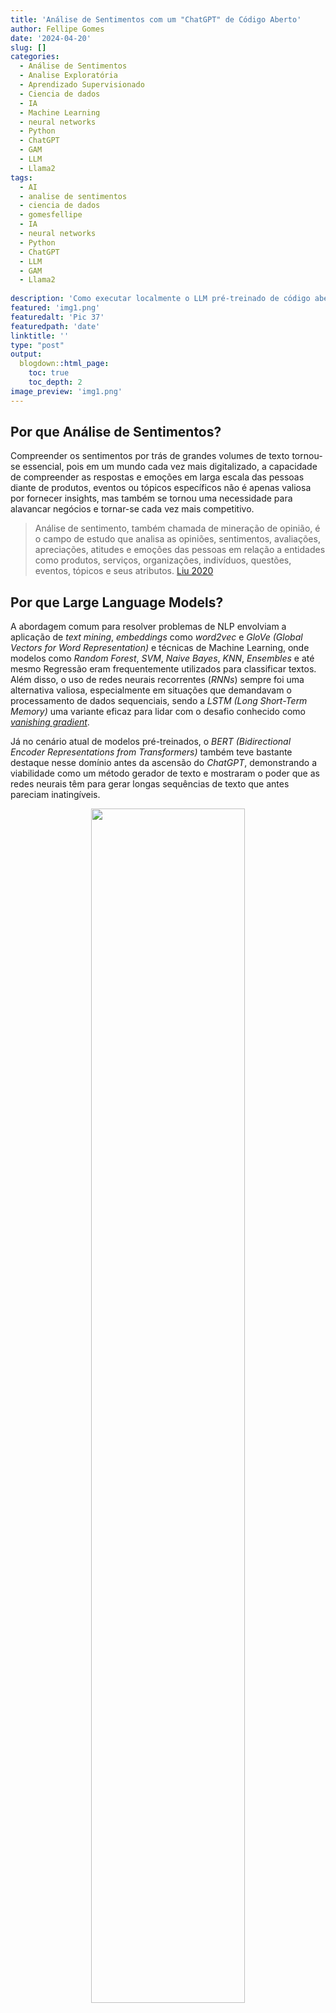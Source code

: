 ```yaml
---
title: 'Análise de Sentimentos com um "ChatGPT" de Código Aberto'
author: Fellipe Gomes
date: '2024-04-20'
slug: []
categories:
  - Análise de Sentimentos
  - Analise Exploratória
  - Aprendizado Supervisionado
  - Ciencia de dados
  - IA
  - Machine Learning
  - neural networks
  - Python
  - ChatGPT
  - GAM
  - LLM
  - Llama2
tags:
  - AI
  - analise de sentimentos
  - ciencia de dados
  - gomesfellipe
  - IA
  - neural networks
  - Python
  - ChatGPT
  - LLM
  - GAM
  - Llama2
  
description: 'Como executar localmente o LLM pré-treinado de código aberto Llama2 para realizar uma análise de sentimentos em Python'
featured: 'img1.png'
featuredalt: 'Pic 37'
featuredpath: 'date'
linktitle: ''
type: "post" 
output: 
  blogdown::html_page:
    toc: true
    toc_depth: 2 
image_preview: 'img1.png' 
---
```

 
<style>
.column4 {
  float: left;
  width: 33%;
  padding: 10px;
}
 
.column8 {
  float: left;
  width: 66%;
  padding: 10px;
}

.column6 {
  float: left;
  width: 50%;
  padding: 10px;
}

.row:after {
  content: "";
  display: table;
  clear: both;
}
</style>

## Por que Análise de Sentimentos?

Compreender os sentimentos por trás de grandes volumes de texto tornou-se essencial, pois em um mundo cada vez mais digitalizado, a capacidade de compreender as respostas e emoções em larga escala das pessoas diante de produtos, eventos ou tópicos específicos não é apenas valiosa por fornecer insights, mas também se tornou uma necessidade para alavancar negócios e tornar-se cada vez mais competitivo.

> Análise de sentimento, também chamada de mineração de opinião, é o campo de estudo que analisa as opiniões, sentimentos, avaliações, apreciações, atitudes e emoções das pessoas em relação a entidades como produtos, serviços, organizações, indivíduos, questões, eventos, tópicos e seus atributos. [Liu 2020](https://www.cambridge.org/de/universitypress/subjects/computer-science/artificial-intelligence-and-natural-language-processing/sentiment-analysis-mining-opinions-sentiments-and-emotions-2nd-edition?format=HB&isbn=9781108486378)

## Por que Large Language Models?

A abordagem comum para resolver problemas de NLP envolviam a aplicação de *text mining*, *embeddings* como *word2vec* e *GloVe (Global Vectors for Word Representation)* e técnicas de Machine Learning, onde modelos como *Random Forest*, *SVM*, *Naive Bayes*, *KNN*, *Ensembles* e até mesmo Regressão eram frequentemente utilizados para classificar textos. Além disso, o uso de redes neurais recorrentes (*RNNs*) sempre foi uma alternativa valiosa, especialmente em situações que demandavam o processamento de dados sequenciais, sendo a *LSTM (Long Short-Term Memory)* uma variante eficaz para lidar com o desafio conhecido como [*vanishing gradient*](https://en.wikipedia.org/wiki/Vanishing_gradient_problem). 

Já no cenário atual de modelos pré-treinados, o *BERT (Bidirectional Encoder Representations from Transformers)* também teve bastante destaque nesse domínio antes da ascensão do *ChatGPT*, demonstrando a viabilidade como um método gerador de texto e mostraram o poder que as redes neurais têm para gerar longas sequências de texto que antes pareciam inatingíveis.

<center> 

![](/post/2024-04-20-sentiment-analysis-llama2/parameters_transformer_based_language_models.png){width=70%}</br>
<small>[GPT-3 supera seus antecessores em termos de contagem de parâmetros](https://www.techtarget.com/searchenterpriseai/definition/GPT-3)</small>

</center>

Embora já existam há algum tempo, os *LLMs* ganharam a mídia através do *ChatGPT*, interface de chat da OpenAI para modelos LLM GPT-3 lançado em 2020, com 175 milhões de parâmetros, que já teve uma série de avanços significativos nos últimos anos como seu irmão maior, o GPT-4 lançado em 2023 conta com incríveis 100 **trílhões** de parâmetros. 

<center>

![](/post/2024-04-20-sentiment-analysis-llama2/comparison-between-GPT-3-and-GPT-4.png){width=50%}</br>
<small>[The comparison between GPT-3 and GPT-4 based on the number of parameters used in their architecture](https://www.techtarget.com/searchenterpriseai/definition/GPT-3)</small>

</center>

Modelos com mais de 100 bilhões de parâmetros já podem ser considerados muito grandes, com conhecimento mundial muito rico. Esses modelos maiores conseguem "aprender" ainda mais informações sobre muitas coisas sobre fisica, filosofia, ciência, programação, etc sendo cada vez mais úteis para ajudar em tarefas que envolvam conhecimento profundo ou raciocinio complexo, sendo um bom "parceiro" para brainstorming. 

<div class="w3-panel w3-pale-red w3-border">
&nbsp; **⚠️ Atenção!** </br>
Afirmar que maiores modelos são sempre melhores não é verdade. O tempo de processamento, latência e o custo também irão aumentar, por isso [abordagens alternativas](https://medium.com/@masteringllm/mistral-7b-is-187x-cheaper-compared-to-gpt-4-b8e5ee1c9fc2) também devem ser consideradas.
</div>

### Como funcionam os LLMs?

Os *LLMs* são modelos de *Machine Learning* que usam algoritmos de *Deep Learning* para processar e compreender a linguagem natural, gerando texto de maneira eficaz. Esses modelos são treinados com grandes volumes de dados da internet, adquirindo a capacidade de identificar padrões na composição de palavras e frases. A idéia básica por trás desses modelos é que são capazes de gerar texto prevendo repetidamente a próxima palavra oferecendo resultados rápidos e diversas aplicações práticas em várias áreas

#### Aplicações

Diferentemente de uma ferramenta de busca como o Google, o ChatGPT não recupera informações, mas cria frases e textos completos em tempo real com base no processamento de um imenso volume de dados, veja alguns exemplos de uso para diferentes tarefas:

<div class="row">
<div class="column4"> 

##### ✍️ **Escrita:**

- Colaboração em brainstorming, sugerindo nomes;
- Elaboração de templates para comunicados e e-mails;
- Tradução automática.

</div> 

<div class="column4"> 

##### 📖 **Leitura**:

- Revisão de textos;
- Sumarização de artigos extensos;
- Análise de sentimentos, possibilitando a criação de dashboards para acompnhamento ao longo do tempo.

</div> 

<div class="column4"> 

##### 💬 **Conversa**: 

- Diálogos e aconselhamentos;
- Coaching de carreira;
- Planejamento de viagens;
Sugestões de receitas;
- Conversação interativa com documentos PDF;
- Atendimento ao cliente;
- Realização de pedidos.

</div> 

</div>

## O que faremos aqui?

Nosso objetivo aqui é realizar uma análise de sentimentos para classificar sentenças como positivas ou negativas utilizando algum LLM pré-treinado. Embora a OpenAI já tenha sido uma organização sem fins lucrativos que lançava seus projetos como código aberto, desde o lançamento do ChatGPT ela se tornou uma empresa que mantém a propriedade de seus códigos fonte. Isso significa que apesar da facilidade de criar aplicações, modelos mais poderosos e relativamente baratos, desenvolvedores de IA não podem modificar o GPT-3 para atender às nossa necessidades específicas ou incorporá-lo em seus próprios projetos de maneira livre e gratuita. Portanto teremos de recorrer à alternativas não tão(\*) *open source* como o [*Llama 2* da Meta](https://huggingface.co/meta-llama) que permite total controle sobre o modelo, rodar em nosso próprio computador/servidor e nós dá o controle sobre a privacidade dos nossos dados. 


<div class="w3-panel w3-pale-red w3-border">
(*) "Código aberto" 🤔 </br>
Não é totalmente código aberto pois por mais que a Meta tenha disponibilizado o modelo treinado para uso livre, ele não compartilha os dados de treinamento do modelo ou o código usado para treiná-lo.
</div>

# Mãos a obra!

## Iniciar ambiente de trabalho

Primeiramente vamos carregar todas as dependencias necessárias para executar os códigos a seguir:

```python
import pandas as pd
import numpy as np
import seaborn as sns
import matplotlib.pyplot as plt
from wordcloud import WordCloud
from PIL import Image
from nltk.corpus import stopwords
from collections import Counter
from sklearn.model_selection import train_test_split
from sklearn.metrics import confusion_matrix, accuracy_score
from llama_cpp import Llama
from tqdm.notebook import tqdm
tqdm.pandas()
```

## Carregar dados

Utilizaremos uma versão [traduzida do dataset IMdb para o português](https://www.kaggle.com/datasets/luisfredgs/imdb-ptbr), um conjunto de dados do Internet Movie Database (IMDB), que é uma das maiores e mais abrangentes bases de dados online sobre filmes e programas de televisão. 

```python
 #Importar todo conjunto de dados
df = pd.read_csv('input/imdb-reviews-pt-br.csv', index_col='id')
# Obter amostra de tamanho 100
_, df = train_test_split(df, test_size=100, random_state=42, shuffle=True)
```

## Informações gerais

Esse dataset inclui avaliações e críticas de filmes feitas por usuários do IMDB, bem como informações sobre os próprios filmes, como título, ano de lançamento, gênero, etc. Para nossa finalidade para tarefa de análise de sentimentos, utilizaremos os seguintes dados:

| id   | text_en                                       | text_pt                                       | sentiment |
|:------:|:-----------------------------------------------|:---------------------------------------------|:-----------:|
| 12534| This was unusual: a modern-day film which...  | Isso era incomum: um filme moderno que era...  | pos       |
| 35447| Some of my old friends suggested me to wat...| Alguns dos meus velhos amigos sugeriram qu...| neg       |
| 20281| What a pleasure. This is really a parody. ... | Que prazer. Isto é realmente uma paródia. S... | pos       |
| ...  | ...                                           | ...                                           | ...       |
| 34241| WOW!I just was given this film from a frie... | WOW! Acabei de receber este filme de um am... | neg       |
| 12896| This film offers many delights and surprise...| Este filme oferece muitas delícias e surp... | pos       |
| 19748| Over the years Ive watched this movie many... | Ao longo dos anos, assisti a esse filme mu... | pos       |

Onde:

- `id`: Identificador;
- `text_en`: texto em inglês;
- `text_pt`: texto em português;
- `sentiment`: rótulo do texto, que pode ser `pos` ou `neg`.

## Análise Exploratória

---

### Distribuição dos sentimentos na amostra

Primeiro vamos entender como ficou distribuída a proporção dos sentimentos na amostra coletada:

<details>
<summary>*Clique aqui para ver o código do gráfico*</summary>
```python
# Contagem absoluta
contagem_absoluta = df['sentiment'].value_counts()

# Contagem relativa
contagem_relativa = df['sentiment'].value_counts(normalize=True) * 100

# Criar gráfico de barras
fig, ax = plt.subplots(figsize=(6, 4))
barras = plt.bar(contagem_absoluta.index, contagem_absoluta, color=['green', 'red'])

# Adicionar texto nas barras
for barra, abs_value, rel_value in zip(barras, contagem_absoluta, contagem_relativa):
    yval = barra.get_height()
    ax.text(barra.get_x() + barra.get_width()/2, yval, f'{abs_value} ({rel_value:.1f}%)',
            ha='center', va='bottom', color='black', fontsize=12)

# Adicionar rótulos e título
plt.xlabel('Sentimento', fontsize=14)
plt.ylabel('Frequência absoluta', fontsize=14)
plt.title('Quantidade de textos de cada sentimento \nem uma amostra de tamanho 100', fontsize=16, x=0.5, y=1.1)
plt.xticks(fontsize=12)
plt.yticks(fontsize=12)

# Remover bordas da parte superior e direita
ax.spines['top'].set_visible(False)
ax.spines['right'].set_visible(False)

# Ajustar layout
plt.tight_layout()

# Salvar imagem
plt.savefig(f"img/freq_sentiment.png", bbox_inches='tight')

# Exibir o gráfico
plt.show()
```

</details>
&nbsp;

<center>

![](/post/2024-04-20-sentiment-analysis-llama2/freq_sentiment.png)

</center>

<div class="w3-panel w3-pale-blue w3-border">
&nbsp; 📌 **Interpretação:**
Coletei uma amostra aleatória simples de tamanho n=100 de todas as reviews que contém aproximadamente metade de cada sentimento para diminuir o tempo computacional de execução no meu computador.
</div>

### Palavras mais frequêntes para cada sentimento {.tabset}

Núvens de palavras das resenhas dos filmes que foram anotadas como positivos e como negativos nas duas linguas disponíveis no dataset:

<details>
<summary>*Clique aqui para ver o código das Wordclouds*</summary>
```python
def generate_wordcloud(df, language='en'):
    # Definir stopwords para o idioma escolhido
    if language == 'en':
        stop_words_pos = stop_words_neg = set(stopwords.words('english'))
        stop_words_pos.update(["film", "movie", "one"])
        stop_words_neg.update(["character", "like", "really", "make", "see"])
    elif language == 'pt':
        stop_words_pos = stop_words_neg = set(stopwords.words('portuguese'))
        stop_words_pos.update(["filme", "filmes", "todo", "tão", "pode", "todos"])
        stop_words_neg.update(["filme", "filmes", "todo", "tão", "filme", "coisa", "realmente"])
    else:
        raise ValueError("Language must be 'en' or 'pt'.")

    # Concatenar textos positivos e negativos
    txt_pos = " ".join(review for review in df[df.sentiment == 'pos'][f'text_{language}'])
    txt_neg = " ".join(review for review in df[df.sentiment == 'neg'][f'text_{language}'])

    # Carregar máscaras de imagem
    mask_pos = np.array(Image.open(f"img/pos.png"))
    mask_neg = np.array(Image.open(f"img/neg.png"))

    # Gerar nuvens de palavras positivas e negativas
    wordcloud_positivo = WordCloud(
        stopwords=stop_words_pos,
        random_state=42,
        background_color="white",
        color_func=lambda *args, **kwargs: "green",
        contour_color='black',
        contour_width=1,
        max_font_size=100,
        min_font_size=15,
        max_words=200,
        mask=mask_pos
    ).generate(txt_pos)

    wordcloud_negativo = WordCloud(
        stopwords=stop_words_neg,
        random_state=42,
        background_color="white",
        color_func=lambda *args, **kwargs: "red",
        contour_color='black',
        contour_width=1,
        max_font_size=100,
        min_font_size=15,
        max_words=200,
        mask=mask_neg
    ).generate(txt_neg)

    # Configurações do plot
    plt.figure(figsize=(7, 14))

    # Plotar nuvem de palavras positivas
    plt.subplot(1, 2, 1)
    plt.imshow(wordcloud_positivo, interpolation='bilinear')
    plt.axis('off')
    plt.title('Positivo', fontsize=20, color='green')

    # Plotar nuvem de palavras negativas
    plt.subplot(1, 2, 2)
    plt.imshow(wordcloud_negativo, interpolation='bilinear')
    plt.axis('off')
    plt.title('Negativo', fontsize=20, color='red')

    # Ajustar layout
    plt.tight_layout()

    # Salvar a nuvem de palavras como imagem
    plt.savefig(f"img/wordcloud_{language}.png", bbox_inches='tight')

    # Exibir a nuvem de palavras
    plt.show()
    
# Exemplo de uso para o idioma inglês
generate_wordcloud(df, language='en')

# Exemplo de uso para o idioma português
generate_wordcloud(df, language='pt')
```

</details>
&nbsp;

<center>

![](/post/2024-04-20-sentiment-analysis-llama2/wordcloud_en.png)

Núvem de palavras mais frequentes das resenhas em **🇺🇲 Inglês**

</center>

<center>

![](/post/2024-04-20-sentiment-analysis-llama2/wordcloud_pt.png)

Núvem de palavras mais frequentes das resenhas em **🇧🇷 Português**

</center>

<div class="w3-panel w3-pale-blue w3-border">
&nbsp; **📌 Interpretação:** 
Como esperado, mesmo com a mudança na língua, a frequência das palavras é exibida de maneira muito similar de acordo com cada sentimento. 
</div>


## Análise de Sentimentos

---

### Família *Llama 2* de *Large Language Models* (*LLMs*)

Nesta seção, exploraremos o [*Llama 2*](https://llama.meta.com/), um modelo de código aberto, e discutiremos as vantagens e desvantagens em relação aos LLMs de código fechado ou remotos.

#### Tamanho do modelo 

Para saber qual modelo utilizar, primeiramente precisamos ter em mente algumas noções sobre a quantidade de parâmetros e tamanhos dos LLM. No geral:

<div class="row">
<div class="column4"> 

<big>**1 Bilhão**:</big>

Bons em correspondência de padrões e algum conhecimento básico do mundo (como por exemplo classificar avaliações por sentimento)

</div> 

<div class="column4"> 

<big>**10 Bilhões**:</big>

Maior conhecimento mundial, conhecem mais fatos exotéricos sobre o mundo e melhoram em seguir instruções basicas (bom para chatbot para pedidos de comida);

</div> 

<div class="column4"> 

<big>**100+ Bilhões**: </big>

Muito grandes, com conhecimento mundial muito rico, saberão coisas sobre fisica, filosofia, ciência e assim por diante e serão melhores em raciocinios complexos (tarefas que envolvem conhecimento profundo ou raciocinio complexo, parceiro para brainstorming)

</div> 
</div>

Para uma análise de sentimentos simples, não é necessário um modelo com 100 bilhões de parâmetros. Modelos menores, como os com 7 bilhões de parâmetros, podem ser suficientes e menos computacionalmente exigentes.

#### Código aberto ou fechado

Embora próximos, os LLMs de código aberto ainda não conseguem igualar o poder e a precisão dos aplicativos de código fechado disponíveis comercialmente, como [GPT-4](https://openai.com/gpt-4) e [Bard (Gemini)](https://gemini.google.com/app). Mesmo sendo menos poderosos, existem alguns prós e contras pelos quais podemos pesar na hora de escolher a melhor opção:

<div class="row">
<div class="column6"> 

<big>**Open Source**</big>

  - Total controle sobre o modelo
  - Pode rodar em nosso próprio computador/servidor
  - Controle sobre a privacidade dos dados

</div> 

<div class="column6"> 

<big>**Closed**</big>

  - Fácil de criar aplicações
  - Maiores e mais poderosos
  - Relativamente barato
  - Existe um certo risco de depender do fornecedor

</div> 

</div>

Utilizaremos a abordagem de código aberto por ser mais prática para fins de estudos, pois além de gratuita, não exige internet, registros ou chaves de API.

#### Uso remoto ou local

Podemos interagir com o modelo de linguagem grande (LLM) do Llama 2 via API da [Hugging Face](https://huggingface.co/), seguindo as instruções do [repositório oficial da Meta](https://huggingface.co/meta-llama) ou podemos baixar os arquivos do modelo em formato GGML para o [Llama 2 7B Chat do Meta Llama 2](https://huggingface.co/meta-llama/Llama-2-7b-chat-hf). Os formatos GGML são utilizados para inferência de CPU + GPU usando o principamente o pacote [llama-cpp-python](https://pypi.org/project/llama-cpp-python/).

Para mais informações sobre como configurar o modelo consulte [este link](https://swharden.com/blog/2023-07-29-ai-chat-locally-with-python/)


```python
def load_llama_model(model_path="./input/llama-2-7b-chat.ggmlv3.q2_K.bin", language='en', seed=42):
    # Determinar o tamanho da janela de contexto com base no idioma
    if language == 'en':
        context_window = df.text_en.map(len).max()
    elif language == 'pt':
        context_window = df.text_pt.map(len).max()
    else:
        raise ValueError("Language must be 'en' or 'pt'.")

    # Carregar o modelo Llama
    return Llama(model_path=model_path,
                 verbose=False,
                 n_ctx=context_window,
                 seed=seed)
```

Para obter os melhores resultados, devemos ser o mais claro e específicos possível nas interações. Porém devemos iniciar com um prompt simples e rápido para ir direcionando o modelo na direção desejada e avaliando os resultados obtidos e ajustando gradualmente o prompt para refinar e aprimorar a resposta desejada

```python
def classify_sentiment_llama(text, llama_model):
    # Construir a prompt para o modelo Llama
    prompt = f''' \
    Q: Answer with just one word, \
    does the following text express a \
    positive or negative feeling? \
    {text} \
    A:'''
    # Obter a saída do modelo Llama
    output = llama_model(prompt, max_tokens=3)
    return output["choices"][0]["text"]
```

Com nosso prompt definido, já podemos carregar o modelo:

```python
# Carregar o modelo Llama para o idioma desejado
llama_model = load_llama_model(language='en')
```

```
## llama.cpp: loading model from ./llama-2-7b-chat.ggmlv3.q2_K.bin
## llama_model_load_internal: format     = ggjt v3 (latest)
## llama_model_load_internal: n_vocab    = 32000
## llama_model_load_internal: n_ctx      = 4320
## llama_model_load_internal: n_embd     = 4096
## llama_model_load_internal: n_mult     = 256
## llama_model_load_internal: n_head     = 32
## llama_model_load_internal: n_head_kv  = 32
## llama_model_load_internal: n_layer    = 32
## llama_model_load_internal: n_rot      = 128
## llama_model_load_internal: n_gqa      = 1
## llama_model_load_internal: rnorm_eps  = 5.0e-06
## llama_model_load_internal: n_ff       = 11008
## llama_model_load_internal: freq_base  = 10000.0
## llama_model_load_internal: freq_scale = 1
## llama_model_load_internal: ftype      = 10 (mostly Q2_K)
## llama_model_load_internal: model size = 7B
## llama_model_load_internal: ggml ctx size =    0.08 MB
## llama_model_load_internal: mem required  = 2733.66 MB (+ 2160.00 MB per state)
## llama_new_context_with_model: kv self size  = 2160.00 MB
## llama_new_context_with_model: compute buffer total size =  295.35 MB
```

Após instânciar o modelo, basta aplicá-lo em nossa base de dados. (apliquei o mesmo modelo tanto para as reviews e portugues quanto em inglês).

```python
df['sentiment_llm_en'] = df.text_en.progress_apply(lambda x: classify_sentiment_llama(x, llama_model))
```

![](/post/2024-04-20-sentiment-analysis-llama2/load_en.png)

Como este modelo é o mais básico e não alteramos nenhum parâmetro (como por exemplo `temperature`, que determina se o output será mais aleatório ou mais previsível) pode ser que a saída não saia padronizada e necessite de algum pós-processamento. Vejamos como foram os outputs do LLM:

<details>
<summary>*Clique aqui para ver o código do gráfico*</summary>

```python
# Contagem da frequência das classificações
sentiment_llm_counts = df.groupby('sentiment').sentiment_llm_en.value_counts().reset_index(name='n')

# Organizar as categorias pela frequência total
order = df.sentiment_llm_en.value_counts().reset_index(name='n')
order = order.sort_values(by='n', ascending=False)['index']

# Configurações de estilo do seaborn
sns.set(style="whitegrid")

# Criar o gráfico de barras
plt.figure(figsize=(12, 4))
ax = sns.barplot(x=sentiment_llm_counts.sentiment_llm_en, y=sentiment_llm_counts.n, hue=sentiment_llm_counts.sentiment, order=order, palette=["red", "green"])

# Adicionar rótulos e título
plt.ylim([0, 25])
plt.xticks(fontsize=12, rotation=90)
plt.yticks(fontsize=12)
ax.set_xlabel('Anotação de sentimento das resenhas', fontsize=14)
ax.set_ylabel('Frequência', fontsize=14)
ax.set_title('Frequência dos sentimentos classificados pelo LLM em Inglês\nem relação aos sentimentos já anotados da base', fontsize=20)

# Adicionar anotações nas barras
for p in ax.patches:
    ax.annotate(f'{p.get_height()}', (p.get_x() + p.get_width() / 2., p.get_height()),
                ha='center', va='baseline', fontsize=10, color='black', xytext=(0, 5),
                textcoords='offset points')

plt.legend(loc="upper right", title = "Label real")

# Remover bordas da parte superior e direita
ax.spines['top'].set_visible(False)
ax.spines['right'].set_visible(False)
ax.grid(False)

# Salvar a nuvem de palavras como imagem
plt.savefig(f"img/freq_class_llm_en.png", bbox_inches='tight')

# Exibir o gráfico
plt.show()
```

</details>
<!-- &nbsp; -->

<center>

![](/post/2024-04-20-sentiment-analysis-llama2/freq_class_llm_en.png)
</center>

<div class="w3-panel w3-pale-blue w3-border">
&nbsp; **📌 Interpretação:**
É possível observar que o modelo pré-treinado conseguiu reconhecer de maneira bastante coerente o sentimento dos trechos para as categorias `pos` e `neg`, porém, não vieram padronizadas exatamente como solicitamos ao modelo.
</div>

Como a saída não foi padronizada, vamos realizar algum pós-processamento para padronizar as classes como `pos` ou `neg` para possibilitar avaliar o desempenho do modelo com base em métricas de classificação.

```python
conditions = [
    (df.sentiment_llm_en.str.contains('(?i)(?:pos|fun)')),
    (df.sentiment_llm_en.str.contains('(?i)(?:neg|horrible|melanchol)'))
]
pd.crosstab(df.sentiment, np.select(conditions, ['pos', 'neg'], default='other'))
```

Com os outputs padronizados em duas classes, podemos verificar como foi a acurácia do modelo.

#### Desempenho

Como estamos diante de um problema de classificação, avaliaremos o desempenho do modelo com matrizes de confusão para entender a as taxas de acerto e calcular a acurácia pois o dataset é balanceado.

<details>
<summary>*Clique aqui para ver o código do gráfico*</summary>

```python
# Matrizes de Confusão
conditions = [
    (df.sentiment_llm_en.str.contains('(?i)(?:pos|fun|good|comedy)')),
    (df.sentiment_llm_en.str.contains('(?i)(?:neg|melanchol|absurd|horrible)'))
]
cm_llm_en = confusion_matrix(df.sentiment, np.select(conditions, ['pos', 'neg'], default='other'))
accuracy_llm_en = accuracy_score(df.sentiment, np.select(conditions, ['pos', 'neg'], default='other'))

conditions = [
    (df.sentiment_llm_pt.str.contains('(?i)(?:pos)')),
    (df.sentiment_llm_pt.str.contains('(?i)(?:neg|horrível)'))
]
cm_llm_pt = confusion_matrix(df.sentiment, np.select(conditions, ['pos', 'neg'], default='other'))
accuracy_llm_pt = accuracy_score(df.sentiment, np.select(conditions, ['pos', 'neg'], default='other'))

# Configurações de estilo do seaborn
sns.set(font_scale=1.2)
plt.figure(figsize=(12, 5))

# Plotar Matriz de Confusão para o modelo de LLM em inglês
plt.subplot(1, 2, 1)
sns.heatmap(cm_llm_en, annot=True, fmt='d', cmap='binary', cbar=False, vmin=0, vmax=50,
            xticklabels=['Negativo', 'Neutro', 'Positivo'], yticklabels=['Negativo', 'Neutro', 'Positivo'])
plt.title(f'Matriz de Confusão (Vader - Inglês)\nAcurácia: {accuracy_llm_en:.0%}', fontsize=22)
plt.xlabel('Previsto', fontsize=14)
plt.ylabel('Real', fontsize=14)
plt.xticks(fontsize=12)
plt.yticks(fontsize=12)

# Plotar Matriz de Confusão para o modelo de LLM em português
plt.subplot(1, 2, 2)
sns.heatmap(cm_llm_pt, annot=True, fmt='d', cmap='binary', cbar=False,vmin=0, vmax=50,
            xticklabels=['Negativo', 'Neutro', 'Positivo'], yticklabels=['Negativo', 'Neutro', 'Positivo'])
plt.title(f'Matriz de Confusão (Vader - Português)\nAcurácia: {accuracy_llm_pt:.0%}', fontsize=22)
plt.xlabel('Previsto', fontsize=14)
plt.ylabel('Real', fontsize=14)
plt.xticks(fontsize=12)
plt.yticks(fontsize=12)

# Ajustar layout
plt.tight_layout()

# Salvar a nuvem de palavras como imagem
plt.savefig(f"img/cm_llm.png", bbox_inches='tight')

# Exibir o gráfico
plt.show()
```
 
</details>
<!-- &nbsp; -->

<center>

![](/post/2024-04-20-sentiment-analysis-llama2/cm_llm2.png)
</center>

<div class="w3-panel w3-pale-blue w3-border">
&nbsp; **📌 Interpretação:**
A acurácia geral para a língua Inglesa foi superior quando aplicado o mesmo modelo para a língua portuguesa. Vale lembrar que este modelo foi treinado em Inglês e estamos utilizado a menor das opções.
</div>

O desempenho deste modelo é muito interessante, principalmente por já ser pré treinado, não sendo necessário gastar tanto tempo na sua construção mas para afirmar que este modelo é bom precisamos entender qual seria o resultado para resolver este problemas se utilizassemos a abordagem mais simples possível.

### Vader

<!-- ## Baseline -->

O ***VADER** (Valence Aware Dictionary and sEntiment Reasoner)* é uma abordagem mais simples e rápida em comparação aos LLMs. Não requer o treinamento de um modelo, mas depende de léxicos de palavras relacionadas a sentimentos. Pode ser facilmente utilizado via bibliotecas de código aberto em Python, como [vaderSentiment](https://pypi.org/project/vaderSentiment/) para inglês e [LeIA (Léxico para Inferência Adaptada)](https://github.com/rafjaa/LeIA) para português.

A abordagem é direta: no léxico (uma coleção de palavras), cada palavra já possui uma nota atribuída. Ao passar um documento (frase), retorna um dicionário com o escore de polaridade com base no escore das palavras no texto. O dicionário inclui o valor do sentimento geral normalizado (`compound`), variando de -1 (extremamente negativo) a +1 (extremamente positivo). Esse valor pode ser usado para descrever o sentimento predominante no texto, considerando os seguintes limites:

- Sentimento <span style="color: green;">positivo</span>: `compound` >= 0.05
- Sentimento <span style="color: red;">negativo</span>: `compound` <= -0.05
- Sentimento <span style="color: orange;">neutro</span>: (`compound` > -0.05) e (`compound` < 0.05)

<details>
<summary>*Clique aqui para ver a função utilizada para classificar o sentimento com base no escore `compound`*</summary>

```python
# Função para classificar o sentimento com base no compound score
def classify_sentiment_vader(text, language='en'):

    # Definir método que será utilizado
    if language=='en':
        from vaderSentiment.vaderSentiment import SentimentIntensityAnalyzer
    elif language == 'pt':
        from leia import SentimentIntensityAnalyzer
    else:
        raise ValueError("Language must be 'en' or 'pt'.")

    # Instanciar a ferramenta para análise de sentimentos
    analyzer = SentimentIntensityAnalyzer()
    # Realiza a análise de sentimentos e obtém o compound score
    compound_score = analyzer.polarity_scores(text)['compound']
    # Classifica o sentimento com base no compound score
    if compound_score >= 0.05:
        return 'pos'
    elif compound_score <= -0.05:
        return 'neg'
    else:
        return 'neu'

# Criando uma nova coluna 'sentimento_vader'
df['sentiment_vader_en'] = df.text_en.apply(lambda x: classify_sentiment_vader(x, 'en'))
df['sentiment_vader_pt'] = df.text_pt.apply(lambda x: classify_sentiment_vader(x, 'pt'))
```

</details>
<!-- &nbsp; -->

A execução do código é bem rápida, sendo útil para referência como baseline ou em casos em que temos baixo recurso computacional e um grande volume de dados para classificar.

#### Desempenho

Como estamos diante de um problema de classificação, avaliaremos o desempenho do modelo com matrizes de confusão para entender a as taxas de acerto e calcular a acurácia pois o dataset é balanceado.

<details>
<summary>*Clique aqui para ver o código do gráfico*</summary>

```python
# Matrizes de Confusão
cm_vader_en = confusion_matrix(df.sentiment, df.sentiment_vader_en)
cm_vader_pt = confusion_matrix(df.sentiment, df.sentiment_vader_pt)

# Acurácias
accuracy_vader_en = accuracy_score(df.sentiment, df.sentiment_vader_en)
accuracy_vader_pt = accuracy_score(df.sentiment, df.sentiment_vader_pt)

# Configurações de estilo do seaborn
sns.set(font_scale=1.2)
plt.figure(figsize=(12, 5))

# Plotar Matriz de Confusão para o método Vader em inglês
plt.subplot(1, 2, 1)
sns.heatmap(cm_vader_en, annot=True, fmt='d', cmap='binary', cbar=False,vmin=0, vmax=50,
            xticklabels=['Negativo', 'Neutro', 'Positivo'], yticklabels=['Negativo', 'Neutro', 'Positivo'])
plt.title(f'Matriz de Confusão (Vader - Inglês)\nAcurácia: {accuracy_vader_en:.0%}', fontsize=22)
plt.xticks(fontsize=12)
plt.yticks(fontsize=12)
plt.xlabel('Previsto', fontsize=14)
plt.ylabel('Real', fontsize=14)

# Plotar Matriz de Confusão para o método Vader em português
plt.subplot(1, 2, 2)
sns.heatmap(cm_vader_pt, annot=True, fmt='d', cmap='binary', cbar=False,vmin=0, vmax=50,
            xticklabels=['Negativo', 'Neutro', 'Positivo'], yticklabels=['Negativo', 'Neutro', 'Positivo'])
plt.title(f'Matriz de Confusão (Vader - Português)\nAcurácia: {accuracy_vader_pt:.0%}', fontsize=22)
plt.xticks(fontsize=12)
plt.yticks(fontsize=12)
plt.xlabel('Previsto', fontsize=14)
plt.ylabel('Real', fontsize=14)

# Ajustar layout
plt.tight_layout()

# Salvar a nuvem de palavras como imagem
plt.savefig(f"img/cm_vader.png", bbox_inches='tight')

# Exibir o gráfico
plt.show()
```

</details>
<!-- &nbsp; -->


<center>

![](/post/2024-04-20-sentiment-analysis-llama2/cm_vader.png)
</center>

<div class="w3-panel w3-pale-blue w3-border">
&nbsp; **📌 Interpretação:** A acurácia geral do método foi praticamente o mesmo para ambas as linguas. Na lingua inglesa observamos mais casos de falsos positivos (22%), já na lingua portuguesa observamos mais casos de falsos negativos (14%). 
</div>

Essa abordagem é boa para ser utilizada como baseline pois quase todas as abordagens tradicionais de Machine Learning para a tarefa de análise de sentimentos necessitam de tempo para desenvolvimento, treino, validação e sustentação de modelos.

# Resultado Final

---

Avaliamos o desempenho de ambas as abordagens para determinar se o uso do LLM justificou-se em comparação com a abordagem mais simples para a execução da tarefa de análise de sentimentos.

<details>
<summary>*Clique aqui para ver o código do gráfico*</summary>

```python
models = (
    "Inglês",
    "Português",
)
weight_counts = {
    "Vader": np.array([accuracy_vader_en,
                       accuracy_vader_pt]),
    "LLM": np.array([accuracy_llm_en-accuracy_vader_en,
                     accuracy_llm_pt-accuracy_vader_pt]),
}

fig, ax = plt.subplots()
bottom = np.zeros(2)
colors=["#b4dbe6", "#024b7a"]
for (boolean, weight_count), col in zip(weight_counts.items(), colors):
    p = ax.bar(models, weight_count, width=0.5, label=boolean, bottom=bottom, color=col)
    bottom += weight_count

# Formatar eixos
plt.ylim([0, 1.1])
plt.xlabel('Idioma das resenhas dos filmes', fontsize=14)
plt.ylabel('Ganho de Acurácia', fontsize=14)
plt.title("Comparação do ganho de acurácia \ndo LLM em relação ao Vader", fontsize=16, x=0.5)
plt.xticks(fontsize=12)
plt.yticks(fontsize=12)

# Legenda
ax.legend(loc="upper right", title='Método utilizado')
#specify order of items in legend
handles, labels = plt.gca().get_legend_handles_labels()
order = [1, 0]
plt.legend([handles[idx] for idx in order],[labels[idx] for idx in order])

accs=[x*100 for x in [accuracy_vader_en, accuracy_vader_pt, accuracy_llm_en, accuracy_llm_pt]]
for p, acc in zip(ax.patches, accs):
    width, height = p.get_width(), p.get_height()
    x, y = p.get_xy()
    ax.text(x+width/2,
            y+(height/2) - 0.01,
            '{:.0f} %'.format(acc),
            horizontalalignment='center',
            verticalalignment='center',
            color='white', fontsize=18)

# Adicionar setas e textos na figura
plt.arrow(0.3, 0.62, 0, 0.16,
          head_width = 0.05,
          width = 0.015,
          color='black')
plt.text(0.2, 0.9, '+20,0%', fontsize = 20)

plt.arrow(0.7, 0.63, 0, 0.09,
          head_width = 0.05,
          width = 0.015,
          color='black')
plt.text(0.6, 0.84, '+11,53%', fontsize = 20)

# Remover bordas da parte superior e direita
ax.spines['top'].set_visible(False)
ax.spines['right'].set_visible(False)
ax.spines['bottom'].set_visible(True)
ax.spines['left'].set_visible(True)
ax.grid(visible=None)
ax.set_facecolor('white')

# Ajustar layout
plt.tight_layout()

# Salvar a nuvem de palavras como imagem
plt.savefig(f"img/acc_comparation.png", bbox_inches='tight')

# Exibir o gráfico
plt.show()
```

</details>
<!-- &nbsp; -->

<center>

![](/post/2024-04-20-sentiment-analysis-llama2/acc_comparation.png)
</center>

<div class="w3-panel w3-pale-blue w3-border">
&nbsp; **📌 Interpretação:** A acurácia geral foi consideravelmente maior para o modelo Llama2 em ambas as línguas, mesmo sendo treinado principalmente em dados da língua inglesa.
</div>

# Conclusão e  Discussão 

---

Os avanços tecnológicos na área são verdadeiramente impressionantes e evidenciam a rápida evolução da inteligência artificial. É importante estarmos sempre atentos a essas mudanças, pois a área de LLMs está em constante crescimento e melhorias significativas são desenvolvidas diariamente.

Em meio a tantos avanços, também é importante reconhecer as limitações desses modelos. Um dos desafios é o corte de conhecimento (knowledge cutoffs), o que significa que o modelo é treinado até uma determinada data, como 2022, portanto não possui conhecimento sobre eventos ou desenvolvimentos que ocorreram após essa data. Além disso, os LLMs estão sujeitos a "hallucinations", ou seja, podem inventar informações em um tom muito confiante, o que pode levar a resultados imprecisos ou até mesmo prejudiciais.

Outras limitações incluem restrições no input e output dos modelos, o que pode tornar difícil lidar com grandes volumes de dados ou fornecer resultados completos de uma só vez. Além disso, os LLMs geralmente não funcionam bem com dados estruturados, como tabelas, e podem reproduzir vieses e toxicidade presentes na sociedade, o que levanta preocupações éticas e sociais importantes.

Portanto, enquanto enquanto exploramos esse vasto campo das redes neurais, é essencial abordar essas limitações e desenvolver soluções que permitam o uso ético e responsável dessas poderosas ferramentas de IA.

# Referências

---

- [Large-scale language models for innovation and technology intelligence: sentiment analysis on news articles](https://medium.com/mapegy-tech/large-scale-language-models-for-innovation-and-technology-intelligence-sentiment-analysis-on-news-2c1ed1f6f2ad)
- [Análise de sentimentos com redes neurais recorrentes LSTM](https://medium.com/luisfredgs/an%C3%A1lise-de-sentimentos-com-redes-neurais-recorrentes-lstm-a5352b21e6aa)
- [Generative AI for Everyone - Andrew Ng - Coursera Course](https://www.coursera.org/programs/applied-intelligence-workera-vshgt/learn/generative-ai-for-everyone?authProvider=accenture-main)
- [Run Llama 2 Locally with Python](https://swharden.com/blog/2023-07-29-ai-chat-locally-with-python/)

